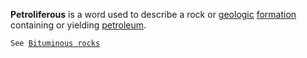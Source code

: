 {{linkless|November 2006}} 
'''Petroliferous''' is a word used to describe a rock or [[geologic]] [[formation]] containing or yielding [[petroleum]].
 See [[Bituminous rocks]]


{{geology-stub}}